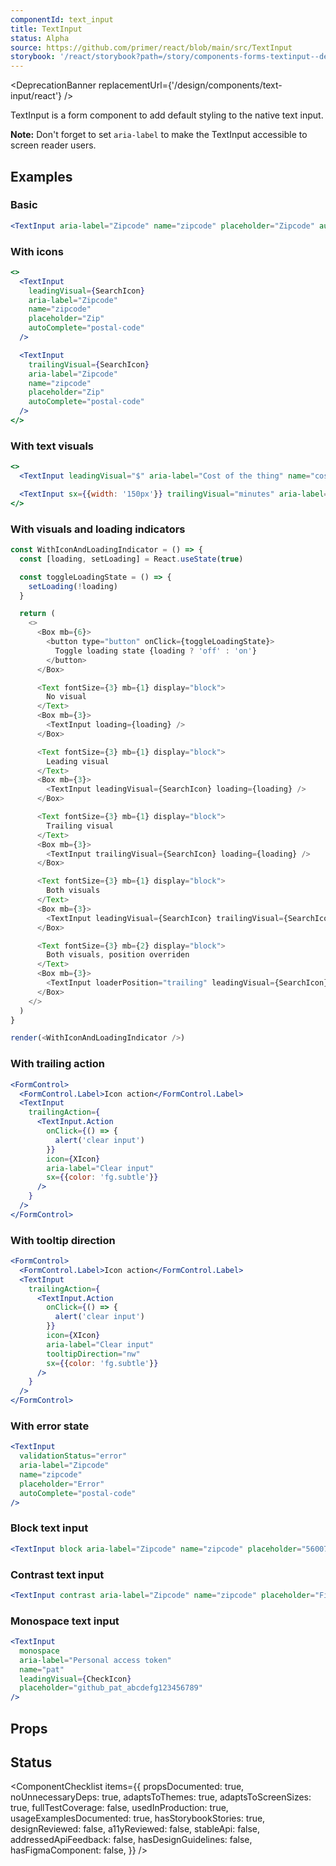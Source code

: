 ```yaml
---
componentId: text_input
title: TextInput
status: Alpha
source: https://github.com/primer/react/blob/main/src/TextInput
storybook: '/react/storybook?path=/story/components-forms-textinput--default'
---
```



<DeprecationBanner replacementUrl={'/design/components/text-input/react'} />

TextInput is a form component to add default styling to the native text input.

**Note:** Don't forget to set `aria-label` to make the TextInput accessible to screen reader users.

## Examples

### Basic

```jsx live
<TextInput aria-label="Zipcode" name="zipcode" placeholder="Zipcode" autoComplete="postal-code" />
```

### With icons

```jsx live
<>
  <TextInput
    leadingVisual={SearchIcon}
    aria-label="Zipcode"
    name="zipcode"
    placeholder="Zip"
    autoComplete="postal-code"
  />

  <TextInput
    trailingVisual={SearchIcon}
    aria-label="Zipcode"
    name="zipcode"
    placeholder="Zip"
    autoComplete="postal-code"
  />
</>
```

### With text visuals

```jsx live
<>
  <TextInput leadingVisual="$" aria-label="Cost of the thing" name="cost" placeholder="23.45" />

  <TextInput sx={{width: '150px'}} trailingVisual="minutes" aria-label="Time in minutes" name="time" placeholder="25" />
</>
```

### With visuals and loading indicators

```javascript live noinline
const WithIconAndLoadingIndicator = () => {
  const [loading, setLoading] = React.useState(true)

  const toggleLoadingState = () => {
    setLoading(!loading)
  }

  return (
    <>
      <Box mb={6}>
        <button type="button" onClick={toggleLoadingState}>
          Toggle loading state {loading ? 'off' : 'on'}
        </button>
      </Box>

      <Text fontSize={3} mb={1} display="block">
        No visual
      </Text>
      <Box mb={3}>
        <TextInput loading={loading} />
      </Box>

      <Text fontSize={3} mb={1} display="block">
        Leading visual
      </Text>
      <Box mb={3}>
        <TextInput leadingVisual={SearchIcon} loading={loading} />
      </Box>

      <Text fontSize={3} mb={1} display="block">
        Trailing visual
      </Text>
      <Box mb={3}>
        <TextInput trailingVisual={SearchIcon} loading={loading} />
      </Box>

      <Text fontSize={3} mb={1} display="block">
        Both visuals
      </Text>
      <Box mb={3}>
        <TextInput leadingVisual={SearchIcon} trailingVisual={SearchIcon} loading={loading} />
      </Box>

      <Text fontSize={3} mb={2} display="block">
        Both visuals, position overriden
      </Text>
      <Box mb={3}>
        <TextInput loaderPosition="trailing" leadingVisual={SearchIcon} trailingVisual={SearchIcon} loading={loading} />
      </Box>
    </>
  )
}

render(<WithIconAndLoadingIndicator />)
```

### With trailing action

```jsx live
<FormControl>
  <FormControl.Label>Icon action</FormControl.Label>
  <TextInput
    trailingAction={
      <TextInput.Action
        onClick={() => {
          alert('clear input')
        }}
        icon={XIcon}
        aria-label="Clear input"
        sx={{color: 'fg.subtle'}}
      />
    }
  />
</FormControl>
```

### With tooltip direction

```jsx live
<FormControl>
  <FormControl.Label>Icon action</FormControl.Label>
  <TextInput
    trailingAction={
      <TextInput.Action
        onClick={() => {
          alert('clear input')
        }}
        icon={XIcon}
        aria-label="Clear input"
        tooltipDirection="nw"
        sx={{color: 'fg.subtle'}}
      />
    }
  />
</FormControl>
```

### With error state

```jsx live
<TextInput
  validationStatus="error"
  aria-label="Zipcode"
  name="zipcode"
  placeholder="Error"
  autoComplete="postal-code"
/>
```

### Block text input

```jsx live
<TextInput block aria-label="Zipcode" name="zipcode" placeholder="560076" autoComplete="postal-code" />
```

### Contrast text input

```jsx live
<TextInput contrast aria-label="Zipcode" name="zipcode" placeholder="Find user" autoComplete="postal-code" />
```

### Monospace text input

```jsx live
<TextInput
  monospace
  aria-label="Personal access token"
  name="pat"
  leadingVisual={CheckIcon}
  placeholder="github_pat_abcdefg123456789"
/>
```

## Props

<ComponentProps data={data} />

## Status

<ComponentChecklist
  items={{
    propsDocumented: true,
    noUnnecessaryDeps: true,
    adaptsToThemes: true,
    adaptsToScreenSizes: true,
    fullTestCoverage: false,
    usedInProduction: true,
    usageExamplesDocumented: true,
    hasStorybookStories: true,
    designReviewed: false,
    a11yReviewed: false,
    stableApi: false,
    addressedApiFeedback: false,
    hasDesignGuidelines: false,
    hasFigmaComponent: false,
  }}
/>
